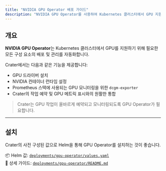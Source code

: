 ```yaml
---
title: "NVIDIA GPU Operator 배포 가이드"
description: "NVIDIA GPU Operator를 사용하여 Kubernetes 클러스터에서 GPU 지원을 활성화하고 Crater와 통합합니다."
---
```


## 개요

**NVIDIA GPU Operator**는 Kubernetes 클러스터에서 GPU를 지원하기 위해 필요한 모든 구성 요소의 배포 및 관리를 자동화합니다.

Crater에서는 다음과 같은 기능을 제공합니다:

- GPU 드라이버 설치  
- NVIDIA 컨테이너 런타임 설정  
- Prometheus 스택에 사용되는 GPU 모니터링을 위한 `dcgm-exporter`  
- Crater의 작업 예약 및 GPU 메트릭 표시와의 원활한 통합

> Crater는 GPU 작업이 올바르게 예약되고 모니터링되도록 GPU Operator가 필요합니다.

---

## 설치

Crater의 사전 구성된 값으로 Helm을 통해 GPU Operator를 설치하는 것이 좋습니다.

📦 Helm 값: [`deployments/gpu-operator/values.yaml`](../deployments/gpu-operator/values.yaml)  
📖 상세 가이드: [`deployments/gpu-operator/README.md`](../deployments/gpu-operator/README.md)